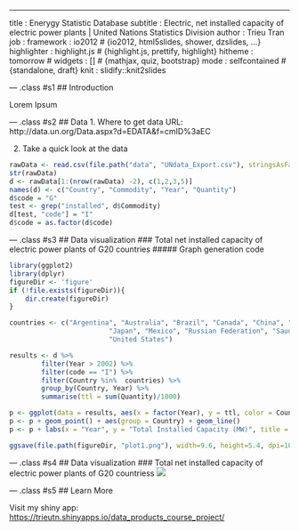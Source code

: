 ---
title       : Enerygy Statistic Database
subtitle    : Electric, net installed capacity of electric power plants | United Nations Statistics Division
author      : Trieu Tran
job         : 
framework   : io2012        # {io2012, html5slides, shower, dzslides, ...}
highlighter : highlight.js  # {highlight.js, prettify, highlight}
hitheme     : tomorrow      # 
widgets     : []            # {mathjax, quiz, bootstrap}
mode        : selfcontained # {standalone, draft}
knit        : slidify::knit2slides

--- .class #s1
## Introduction
<p>Lorem Ipsum</p>

--- .class #s2
## Data
1. Where to get data
URL: http://data.un.org/Data.aspx?d=EDATA&f=cmID%3aEC

2. Take a quick look at the data
```r
rawData <- read.csv(file.path("data", "UNdata_Export.csv"), stringsAsFactors=TRUE, na.strings = c("NA","#DIV/0!",""))
str(rawData)
d <- rawData[1:(nrow(rawData) -2), c(1,2,3,5)]
names(d) <- c("Country", "Commodity", "Year", "Quantity")
d$code = "G"
test <- grep("installed", d$Commodity)
d[test, "code"] = "I"
d$code = as.factor(d$code)
```

--- .class #s3 
## Data visualization
### Total net installed capacity of electric power plants of G20 countries 
##### Graph generation code
```r
library(ggplot2)
library(dplyr)
figureDir <- 'figure'
if (!file.exists(figureDir)){
    dir.create(figureDir)
} 
```

```r
countries <- c("Argentina", "Australia", "Brazil", "Canada", "China", "France", "Germany", "India", "Indonesia", "Italy", 
                         "Japan", "Mexico", "Russian Federation", "Saudi Arabia", "South Africa", "Korea, Republic of", "Turkey", "United Kingdom", 
                         "United States")

results <- d %>%
        filter(Year > 2002) %>%
        filter(code == "I") %>%
        filter(Country %in%  countries) %>%
        group_by(Country, Year) %>%
        summarise(ttl = sum(Quantity)/1000)

p <- ggplot(data = results, aes(x = factor(Year), y = ttl, color = Country))
p <- p + geom_point() + aes(group = Country) + geom_line() 
p <- p + labs(x = "Year", y = "Total Installed Capacity (MW)", title = "G20 Countries")

ggsave(file.path(figureDir, "plot1.png"), width=9.6, height=5.4, dpi=100)
```

--- .class #s4 
## Data visualization
### Total net installed capacity of electric power plants of G20 countriess 
![](figure/plot1.png)

--- .class #s5
## Learn More

Visit my shiny app: [https://trieutn.shinyapps.io/data_products_course_project/](https://trieutn.shinyapps.io/data_products_course_project/)





